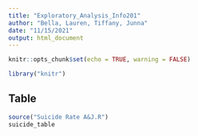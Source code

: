 ```yaml
---
title: "Exploratory_Analysis_Info201"
author: "Bella, Lauren, Tiffany, Junna"
date: "11/15/2021"
output: html_document
---
```


```r
knitr::opts_chunk$set(echo = TRUE, warning = FALSE)
```

```r
library("knitr")
```

## Table

```r
source("Suicide Rate A&J.R")
suicide_table
```

